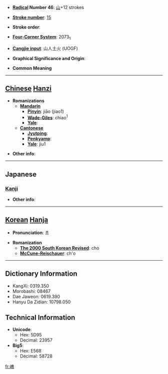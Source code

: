 * '''[[Wiktionary:Chinese radical index| Radical]] Number 46''': [[Wiktionary:Chinese radical index 山|山]]+12 strokes

* '''[[Wiktionary:Chinese total strokes index|Stroke number]]''': [[Wiktionary:Chinese total strokes index 15|15]]

* '''Stroke order''': 

* '''[[Wiktionary:Chinese four corner index|Four-Corner System]]''': 2073<sub>1</sub>

* '''[[Wiktionary:Chinese Cangjie index|Cangjie input]]''': 山人土火 (UOGF)

* '''Graphical Significance and Origin''': 

* '''Common Meaning'''

----

== [[Chinese]] [[Hanzi]] ==

* '''Romanizations'''
** '''[[Mandarin]]'''
*** '''[[Pinyin]]''': jiāo (jiao1)
*** '''[[Wade-Giles]]''': chiao<sup>1</sup>
*** '''[[Yale]]''': 
** '''[[Cantonese]]'''
*** '''[[Jyutping]]''':
*** '''[[Penkyamp]]''': 
*** '''[[Yale]]''': jiu1

* '''Other info''': 

----

==Japanese==
===[[Kanji]]===
{{kanji|on readings=[[せう]] (seu), [[ぜう]] (zeu), [[しょう]] (shō), [[じょう]] (jō)|kun readings=}}

* '''Other info''':  

----

== [[Korean]] [[Hanja]] ==

* '''Pronunciation''': 초

* '''Romanization'''
** '''[[The 2000 South Korean Revised Romanization|The 2000 South Korean Revised]]''': cho
** '''[[McCune-Reischauer]]''': ch'o

----

== Dictionary Information ==

* KangXi: 0319.350
* Morobashi: 08467
* Dae Jaweon: 0619.390
* Hanyu Da Zidian: 10798.050

== Technical Information ==

* '''Unicode''':
** Hex: 5D95
** Decimal: 23957
* '''Big5''':
** Hex: E568
** Decimal: 58728

[[fr:嶕]]